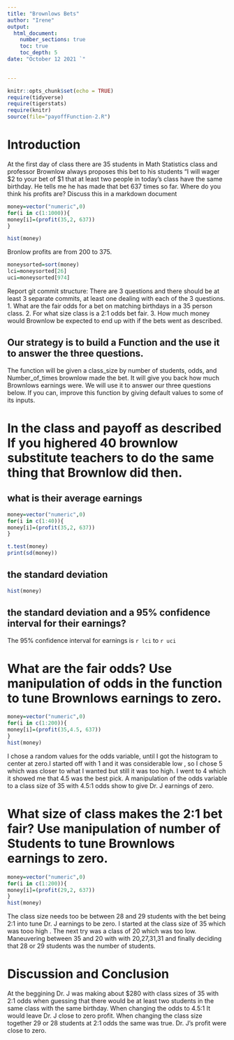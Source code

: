 ```yaml
---
title: "Brownlows Bets"
author: "Irene"
output: 
  html_document:
    number_sections: true
    toc: true
    toc_depth: 5
date: "October 12 2021 `"    

    
---
```

```r
knitr::opts_chunk$set(echo = TRUE)
require(tidyverse)
require(tigerstats)
require(knitr)
source(file="payoffFunction-2.R")
```



<!-- We recommend you use git branches -- create a separate branch for each major section i.e. Introduction, Methods, Results, Inferential Results, and Discussion and Conclusions - leave the YAML block untouched until the final merge where you put in your own name !-->

# Introduction

<!--In this section you explain what you are trying to show.  Where did the data come from?  What is the research or other question you are trying to answer?!-->

 At the first day of class there are 35 students in Math Statistics class and professor Brownlow always proposes this bet to his students "I will wager $2 to your bet of $1 that at least two people in today's class have  the same birthday.  He tells me he has made that bet 637 times so far. Where do you think his profits are? Discuss this in a markdown document
 
 
```r
money=vector("numeric",0)
for(i in c(1:1000)){
money[i]=(profit(35,2, 637))
}
```
 
```r
hist(money)
```
 
 Bronlow profits are from 200 to 375.
 
```r
moneysorted=sort(money)
lci=moneysorted[26]
uci=moneysorted[974]
```
 

Report git commit structure:
There are 3 questions and there should be at least 3 separate commits, at least one dealing with each of the 3 questions.
1. What are the fair odds for a bet on matching birthdays in a 35 person class.
2. For what size class is a 2:1 odds bet fair.
3. How much money would Brownlow be expected to end up with if the bets went as described.

## Our strategy is to build a Function and the use it to answer the three questions. 

The function will be given a class_size by number of students, odds, and Number_of_times brownlow made the bet.  It will give you back how much Brownlows earnings were. We will use it to answer our three questions below. If you can, improve this function by giving default values to some of its inputs. 

# In the class and payoff as described  If you highered 40 brownlow substitute teachers to do the same thing that Brownlow did then.
## what is their average earnings

 
```r
money=vector("numeric",0)
for(i in c(1:40)){
money[i]=(profit(35,2, 637))
}
```
 
 
```r
t.test(money)
print(sd(money))
```
## the standard deviation 
 
```r
hist(money)
```
 
## the standard deviation and a 95% confidence interval for their earnings?
 
 The 95% confidence interval for earnings is `r lci` to `r uci`
  
  
<!--Explain and display your method of coming up with a 95% confidence interval of  professor Brownlows winnings (or losings)-->


# What are the fair odds? Use manipulation of odds in the function to tune Brownlows earnings to zero. 

```r
money=vector("numeric",0)
for(i in c(1:200)){
money[i]=(profit(35,4.5, 637))
}
hist(money)
```

I chose a random values for the odds variable, until I got the histogram to center at zero.I started off with 1 and it was considerable low , so I chose 5 which was closer to what I wanted but still it was too high. I went to 4 which it showed me that 4.5 was the best pick. A manipulation of the odds variable to a class size of 35 with 4.5:1 odds show to give Dr. J earnings of zero.


<!--Decide on your methods:  In this section explain the approach you will take to attack the issue --- how will you decide on a likely estimate of professor Brownlow's earnings or losses after 637 bets. Also explain how you construct a 95% confidence interval about your estimate of his winnings !-->


# What size of class makes the 2:1 bet fair?  Use manipulation of number of Students to tune Brownlows earnings to zero.


```r
money=vector("numeric",0)
for(i in c(1:200)){
money[i]=(profit(29,2, 637))
}
hist(money)
```

The class size needs too be between  28 and 29 students with the bet being 2:1 into tune Dr. J earnings to be zero. I started at the class size of 35 which was tooo high . The next try was a class of 20 which was too low. Maneuvering between 35 and 20 with with 20,27,31,31 and finally deciding that 28 or 29 students was the number of students.  

<!--Explain and display the results of your method of coming up with the estimate of professor Brownlows betting profits!-->



# Discussion and Conclusion

<!--Discussion and conclusion here.  If professor Brownlow is consistantly making or losing money how could he change his payout so that his profits center on zero?  Also discuss what size his class should be in order to have his current scheme balance at zero profit.!-->

At the beggining Dr. J was making about $280 with class sizes of 35 with 2:1 odds when guessing that there would be at least two students in the same class with the same birthday. When changing the odds to 4.5:1 It would leave Dr. J close to zero profit. When changing the class size together 29 or 28 students at 2:1 odds the same was true. Dr. J's profit were close to zero.
